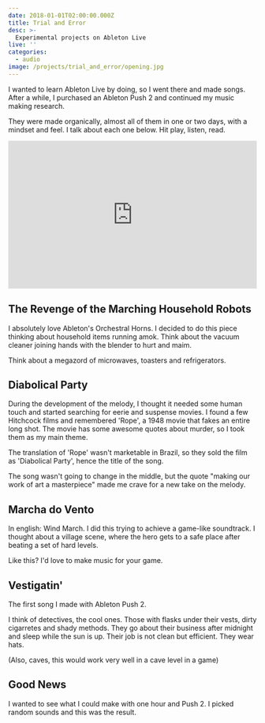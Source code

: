 ```yaml
---
date: 2018-01-01T02:00:00.000Z
title: Trial and Error
desc: >-
  Experimental projects on Ableton Live
live: ''
categories:
  - audio
image: /projects/trial_and_error/opening.jpg
---
```


I wanted to learn Ableton Live by doing, so I went there and made songs. After a while, I purchased an Ableton Push 2 and continued my music making research.

They were made organically, almost all of them in one or two days, with a mindset and feel. I talk about each one below. Hit play, listen, read.

<iframe
  width="100%"
  height="300"
  scrolling="no"
  frameborder="no"
  allow="autoplay"
  src="https://w.soundcloud.com/player/?url=https%3A//api.soundcloud.com/playlists/533934342&color=%23000000&auto_play=false&hide_related=false&show_comments=true&show_user=true&show_reposts=false&show_teaser=true&visual=true"
></iframe>

## The Revenge of the Marching Household Robots

I absolutely love Ableton's Orchestral Horns. I decided to do this piece thinking about household items running amok. Think about the vacuum cleaner joining hands with the blender to hurt and maim.

Think about a megazord of microwaves, toasters and refrigerators.

## Diabolical Party

During the development of the melody, I thought it needed some human touch and started searching for eerie and suspense movies. I found a few Hitchcock films and remembered 'Rope', a 1948 movie that fakes an entire long shot. The movie has some awesome quotes about murder, so I took them as my main theme.

The translation of 'Rope' wasn't marketable in Brazil, so they sold the film as 'Diabolical Party', hence the title of the song.

The song wasn't going to change in the middle, but the quote "making our work of art a masterpiece" made me crave for a new take on the melody.

## Marcha do Vento

In english: Wind March. I did this trying to achieve a game-like soundtrack. I thought about a village scene, where the hero gets to a safe place after beating a set of hard levels.

Like this? I'd love to make music for your game.

## Vestigatin'

The first song I made with Ableton Push 2.

I think of detectives, the cool ones. Those with flasks under their vests, dirty cigarretes and shady methods. They go about their business after midnight and sleep while the sun is up. Their job is not clean but efficient. They wear hats.

(Also, caves, this would work very well in a cave level in a game)

## Good News

I wanted to see what I could make with one hour and Push 2. I picked random sounds and this was the result.
